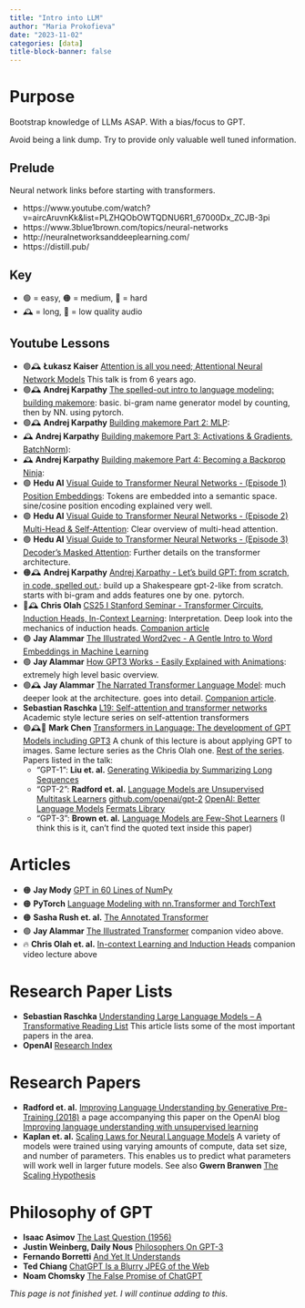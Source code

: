 ```yaml
---
title: "Intro into LLM"
author: "Maria Prokofieva"
date: "2023-11-02"
categories: [data]
title-block-banner: false
---
```


# Purpose

Bootstrap knowledge of LLMs ASAP. With a bias/focus to GPT.

Avoid being a link dump. Try to provide only valuable well tuned information.

## Prelude

Neural network links before starting with transformers.

* https://www.youtube.com/watch?v=aircAruvnKk&list=PLZHQObOWTQDNU6R1_67000Dx_ZCJB-3pi
* https://www.3blue1brown.com/topics/neural-networks
* http://neuralnetworksanddeeplearning.com/
* https://distill.pub/

## Key

* 🟢 = easy, 🟠 = medium, 🔴 = hard
* 🕰️ = long, 🙉 = low quality audio

## Youtube Lessons

* 🟢🕰️ **Łukasz Kaiser** [Attention is all you need; Attentional Neural Network Models](https://www.youtube.com/watch?v=rBCqOTEfxvg) This talk is from 6 years ago.
* 🟢🕰️ **Andrej Karpathy** [The spelled-out intro to language modeling: building makemore](https://www.youtube.com/watch?v=PaCmpygFfXo): basic. bi-gram name generator model by counting, then by NN. using pytorch.
* 🟢🕰️ **Andrej Karpathy**  [Building makemore Part 2: MLP](https://www.youtube.com/watch?v=TCH_1BHY58I): 
* 🕰️ **Andrej Karpathy**  [Building makemore Part 3: Activations & Gradients, BatchNorm](https://www.youtube.com/watch?v=P6sfmUTpUmc)): 
* 🕰️ **Andrej Karpathy**  [Building makemore Part 4: Becoming a Backprop Ninja](https://www.youtube.com/watch?v=q8SA3rM6ckI): 
* 🟢 **Hedu AI** [Visual Guide to Transformer Neural Networks - (Episode 1) Position Embeddings](https://www.youtube.com/watch?v=dichIcUZfOw): Tokens are embedded into a semantic space. sine/cosine position encoding explained very well.
* 🟢 **Hedu AI** [Visual Guide to Transformer Neural Networks - (Episode 2) Multi-Head & Self-Attention](https://www.youtube.com/watch?v=mMa2PmYJlCo): Clear overview of multi-head attention.
* 🟢 **Hedu AI** [Visual Guide to Transformer Neural Networks - (Episode 3) Decoder’s Masked Attention](https://www.youtube.com/watch?v=gJ9kaJsE78k): Further details on the transformer architecture.
* 🟠🕰️ **Andrej Karpathy**  [Andrej Karpathy - Let's build GPT: from scratch, in code, spelled out.](https://www.youtube.com/watch?v=kCc8FmEb1nY): build up a Shakespeare gpt-2-like from scratch. starts with bi-gram and adds features one by one. pytorch.
* 🔴🕰️ **Chris Olah** [CS25 I Stanford Seminar - Transformer Circuits, Induction Heads, In-Context Learning](https://www.youtube.com/watch?v=pC4zRb_5noQ): Interpretation. Deep look into the mechanics of induction heads. [Companion article](https://transformer-circuits.pub/2022/in-context-learning-and-induction-heads/index.html)
* 🟢 **Jay Alammar** [The Illustrated Word2vec - A Gentle Intro to Word Embeddings in Machine Learning](https://www.youtube.com/watch?v=ISPId9Lhc1g)
* 🟢 **Jay Alammar** [How GPT3 Works - Easily Explained with Animations](https://www.youtube.com/watch?v=MQnJZuBGmSQ): extremely high level basic overview.
* 🟢🕰️ **Jay Alammar** [The Narrated Transformer Language Model](https://www.youtube.com/watch?v=-QH8fRhqFHM): much deeper look at the architecture. goes into detail. [Companion article](https://jalammar.github.io/illustrated-transformer/).
* **Sebastian Raschka** [L19: Self-attention and transformer networks](https://sebastianraschka.com/blog/2021/dl-course.html#l19-self-attention-and-transformer-networks) Academic style lecture series on self-attention transformers
* 🟢🕰️🙉 **Mark Chen** [Transformers in Language: The development of GPT Models including GPT3](https://www.youtube.com/watch?v=qGkzHFllWDY) A chunk of this lecture is about applying GPT to images. Same lecture series as the Chris Olah one. [Rest of the series](https://www.youtube.com/playlist?list=PLoROMvodv4rNiJRchCzutFw5ItR_Z27CM). Papers listed in the talk:
   * "GPT-1": **Liu et. al.** [Generating Wikipedia by Summarizing Long Sequences](https://arxiv.org/abs/1801.10198)
   * "GPT-2": **Radford et. al.** [Language Models are Unsupervised Multitask Learners](https://d4mucfpksywv.cloudfront.net/better-language-models/language_models_are_unsupervised_multitask_learners.pdf) [github.com/openai/gpt-2](https://github.com/openai/gpt-2) [OpenAI: Better Language Models](https://openai.com/research/better-language-models) [Fermats Library](https://www.fermatslibrary.com/s/language-models-are-unsupervised-multitask-learners)
   * "GPT-3": **Brown et. al.** [Language Models are Few-Shot Learners](https://arxiv.org/abs/2005.14165) (I think this is it, can't find the quoted text inside this paper)

# Articles

* 🟠 **Jay Mody** [GPT in 60 Lines of NumPy](https://jaykmody.com/blog/gpt-from-scratch/)
* 🟠 **PyTorch** [Language Modeling with nn.Transformer and TorchText](https://pytorch.org/tutorials/beginner/transformer_tutorial.html)
* 🟠 **Sasha Rush et. al.** [The Annotated Transformer](http://nlp.seas.harvard.edu/annotated-transformer/)
* 🟢 **Jay Alammar** [The Illustrated Transformer](https://jalammar.github.io/illustrated-transformer/) companion video above.
* 🔥 **Chris Olah et. al.** [In-context Learning and Induction Heads](https://transformer-circuits.pub/2022/in-context-learning-and-induction-heads/index.html) companion video lecture above

# Research Paper Lists

* **Sebastian Raschka** [Understanding Large Language Models -- A Transformative Reading List](https://sebastianraschka.com/blog/2023/llm-reading-list.html) This article lists some of the most important papers in the area.
* **OpenAI** [Research Index](https://openai.com/research)

# Research Papers

* **Radford et. al.** [Improving Language Understanding by Generative Pre-Training (2018)](https://cdn.openai.com/research-covers/language-unsupervised/language_understanding_paper.pdf) a page accompanying this paper on the OpenAI blog [Improving language understanding with unsupervised learning](https://openai.com/research/language-unsupervised)
* **Kaplan et. al.** [Scaling Laws for Neural Language Models](https://arxiv.org/abs/2001.08361) A variety of models were trained using varying amounts of compute, data set size, and number of parameters. This enables us to predict what parameters will work well in larger future models. See also **Gwern Branwen** [The Scaling Hypothesis](https://gwern.net/scaling-hypothesis)

# Philosophy of GPT

* **Isaac Asimov** [The Last Question (1956)](http://users.ece.cmu.edu/~gamvrosi/thelastq.html)
* **Justin Weinberg, Daily Nous** [Philosophers On GPT-3](https://dailynous.com/2020/07/30/philosophers-gpt-3/)
* **Fernando Borretti** [And Yet It Understands](https://borretti.me/article/and-yet-it-understands)
* **Ted Chiang** [ChatGPT Is a Blurry JPEG of the Web](https://www.newyorker.com/tech/annals-of-technology/chatgpt-is-a-blurry-jpeg-of-the-web)
* **Noam Chomsky** [The False Promise of ChatGPT](https://www.nytimes.com/2023/03/08/opinion/noam-chomsky-chatgpt-ai.html)

*This page is not finished yet. I will continue adding to this.*
